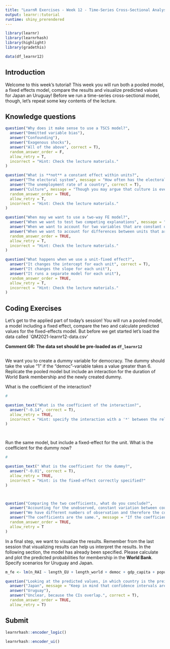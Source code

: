 ```yaml
---
title: "LearnR Exercises - Week 12 - Time-Series Cross-Sectional Analysis"
output: learnr::tutorial
runtime: shiny_prerendered
---
```


```r
library(learnr)
library(learnrhash)
library(highlight)
library(gradethis)

data(df_learnr12)
```

## Introduction

Welcome to this week's tutorial! This week you will run both a pooled model, a fixed effects model, compare the results and visualize predicted values for Japan an Uruguay! Before we run a time-series cross-sectional model, though, let's repeat some key contents of the lecture. 


## Knowledge questions

```r
question("Why does it make sense to use a TSCS model?",
  answer("Ommitted variable bias"),
  answer("Confounding"),
  answer("Exogenous shocks"),
  answer("All of the above", correct = T),
  random_answer_order = F,
  allow_retry = T,
  incorrect = "Hint: Check the lecture materials."
)

```


```r
question("What is **not** a constant effect within units?",
  answer("The electoral system", message = "How often has the electoral system in your home-country changed in your lifetime?"),
  answer("The unemployment rate of a country", correct = T),
  answer("Culture", message = "Though you may argue that culture is everchanging and subject to the understanding of the individual, for a FE-regresison we may assume that it is somewhat constant over time."),
  random_answer_order = TRUE,
  allow_retry = T,
  incorrect = "Hint: Check the lecture materials."
)

```



```r
question("When may we want to use a two-way FE model?",
  answer("When we want to test two competing explanations", message = "We can do this with or without a fixed effect!"),
  answer("When we want to account for two variables that are constant over time", message = "Two variables that are constant over time, but differ from unit to unit would be covered with a unit-fixed effect."),
  answer("When we want to account for differences between units that are constant over time and for exogenous shocks that affect all units simultaneously", correct = T),
  random_answer_order = TRUE,
  allow_retry = T,
  incorrect = "Hint: Check the lecture materials."
)

```


```r
question("What happens when we use a unit-fixed effect?",
  answer("It changes the intercept for each unit", correct = T),
  answer("It changes the slope for each unit"),
  answer("It runs a separate model for each unit"),
  random_answer_order = TRUE,
  allow_retry = T,
  incorrect = "Hint: Check the lecture materials."
)

```


## Coding Exercises

Let's get to the applied part of today's session! You will run a pooled model, a model including a fixed effect, compare the two and calculate predicted values for the fixed-effects model. But before we get started let's load the data called `QM2021-learnr12-data.csv'

**Comment GR: The data set should be pre-loaded as `df_learnr12`**

```r

```

We want you to create a dummy variable for democracy. The dummy should take the value "1" if the "democ"-variable takes a value greater than 6. Replicate the pooled model but include an interaction for the duration of World Bank membership and the newly created dummy. 

What is the coefficient of the interaction?





```r
# 
```


```r

question_text("What is the coefficient of the interaction?",
  answer("-0.14", correct = T),
  allow_retry = TRUE,
  incorrect = "Hint: specify the interaction with a '*' between the relevant terms."
)




```


Run the same model, but include a fixed-effect for the unit. What is the coefficient for the dummy now?

```r
# 
```


```r

question_text(" What is the coefficient for the dummy?",
  answer("-0.01", correct = T),
  allow_retry = TRUE,
  incorrect = "Hint: is the fixed-effect correctly specified?"
)




```





```r
question("Comparing the two coefficients, what do you conclude?",
  answer("Accounting for the unobserved, constant variation between countries has rendered the effect of democratic membership in the World Bank insignificant.", correct = T),
  answer("We have different numbers of observation and therefore the coefficients differ.", message = "Take a look at the number of observations included in each model. Are they the same or do they differ?"),
  answer("The coefficients are the same.", message = "If the coefficients are the same, you may want to retrace your steps and check your code whether there is an error."),
  random_answer_order = TRUE,
  allow_retry = T
)

```


In a final step, we want to visualize the results. Remember from the last session that visualizing results can help us interpret the results. In the following section, the model has already been specified. Please calculate and plot the predicted probabilities for membership in the **World Bank**. Specify scenarios for Uruguay and Japan. 


```r

m_fe <- lm(n_RAI ~ length_EU + length_world + democ + gdp_capita + population_size + nationalization + country_name, data = data) 


```




```r
question("Looking at the predicted values, in which country is the preiction for sub-national authority higher?",
  answer("Japan", message = "Keep in mind that confidence intervals are important!"),
  answer("Uruguay"),
  answer("Unclear, because the CIs overlap.", correct = T),
  random_answer_order = TRUE,
  allow_retry = T)

```



## Submit

```r
learnrhash::encoder_logic()
```

```r
learnrhash::encoder_ui()
```